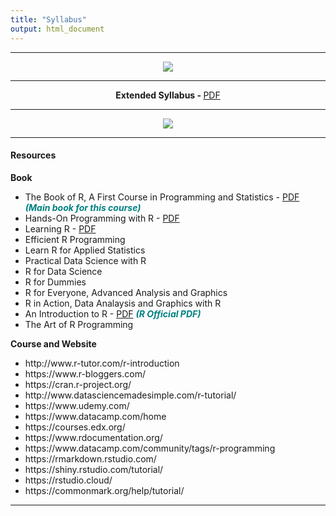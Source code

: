 ```yaml
---
title: "Syllabus"
output: html_document
---
```


***

<center>    

![](Software_Tools_for_Earth_and_Environmental_Science_Syllabus_2020_21_Fall.png)

</center>

***

<center>

**Extended Syllabus - ** [PDF](https://web.itu.edu.tr/~tokerem/Software_Tools_Syllabus.pdf)

</center>

***

<center>

![](Presentation/week-book.png)

</center>

***

#### **Resources**

**Book**

- The Book of R, A First Course in Programming and Statistics - [PDF](https://web.itu.edu.tr/~tokerem/The_Book_of_R.pdf)  <span style="color:Teal">***(Main book for this course)***</span>
- Hands-On Programming with R - [PDF](https://web.itu.edu.tr/~tokerem/Hands-On_R.pdf)
- Learning R - [PDF](https://web.itu.edu.tr/~tokerem/Learning_R.pdf)
- Efficient R Programming
- Learn R for Applied Statistics
- Practical Data Science with R
- R for Data Science
- R for Dummies
- R for Everyone, Advanced Analysis and Graphics
- R in Action, Data Analaysis and Graphics with R
- An Introduction to R - [PDF](https://cran.r-project.org/doc/manuals/r-release/R-intro.pdf) <span style="color:Teal">***(R Official PDF)***</span>
- The Art of R Programming

**Course and Website**

- http://www.r-tutor.com/r-introduction
- https://www.r-bloggers.com/
- https://cran.r-project.org/
- http://www.datasciencemadesimple.com/r-tutorial/
- https://www.udemy.com/
- https://www.datacamp.com/home
- https://courses.edx.org/
- https://www.rdocumentation.org/
- https://www.datacamp.com/community/tags/r-programming
- https://rmarkdown.rstudio.com/
- https://shiny.rstudio.com/tutorial/
- https://rstudio.cloud/
- https://commonmark.org/help/tutorial/

***


